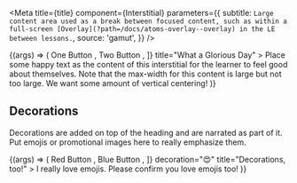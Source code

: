
<Meta
  title={title}
  component={Interstitial}
  parameters={{
    subtitle: `
Large content area used as a break between focused content, such as within
a full-screen [Overlay](?path=/docs/atoms-overlay--overlay) in the LE between lessons.
`,
    source: 'gamut',
  }}
/>

<Canvas>
  <Story name="Interstitial">
    {(args) => (
      <Interstitial
        focus
        buttons={[
          <ButtonDeprecated key="1" theme="brand-yellow">
            One Button
          </ButtonDeprecated>,
          <ButtonDeprecated key="2" theme="white" outline>
            Two Button
          </ButtonDeprecated>,
        ]}
        title="What a Glorious Day"
      >
        Place some happy text as the content of this interstitial for the
        learner to feel good about themselves. Note that the max-width for this
        content is large but not too large. We want some amount of vertical
        centering!
      </Interstitial>
    )}
  </Story>
</Canvas>

<Props of={Interstitial} />

## Decorations

Decorations are added on top of the heading and are narrated as part of
it. Put emojis or promotional images here to really emphasize them.

<Canvas>
  <Story name="Decorated Interstitial">
    {(args) => (
      <Interstitial
        buttons={[
          <ButtonDeprecated key="1" theme="brand-red">
            Red Button
          </ButtonDeprecated>,
          <ButtonDeprecated key="2" theme="brand-blue">
            Blue Button
          </ButtonDeprecated>,
        ]}
        decoration="😍"
        title="Decorations, too!"
      >
        I really love emojis. Please confirm you love emojis too!
      </Interstitial>
    )}
  </Story>
</Canvas>
